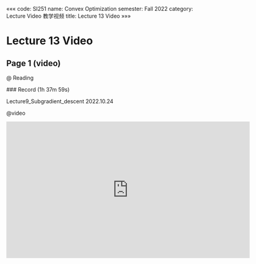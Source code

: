«««
code: SI251
name: Convex Optimization
semester: Fall 2022
category: Lecture Video 教学视频
title: Lecture 13 Video
»»»

# Lecture 13 Video

## Page 1 (video)

@ Reading

<div class="markdown-body">
### Record (1h 37m 59s)

Lecture9_Subgradient_descent 2022.10.24
</div>

@video

<iframe src="https://sbbrisk.com/e/ucwnzpwyd5a0.html" frameborder=0 marginwidth=0 marginheight=0 scrolling=no width=640 height=360 allowfullscreen></iframe>
